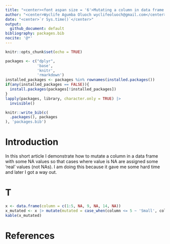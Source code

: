 ```yaml
---
title: "<center><font aspan size = '6'>Mutating a column in data frame with some NA values</font></center>"
author: "<center>Wyclife Agumba Oluoch wyclifeoluoch@gmail.com</center>"
date: "<center>`r Sys.time()`</center>"
output: 
  github_document: default
bibliography: packages.bib
nocite: '@*'
---
```


```r
knitr::opts_chunk$set(echo = TRUE)
```

```r
packages <- c("dplyr",
              'base',
              'knitr',
              'rmarkdown')
installed_packages <- packages %in% rownames(installed.packages())
if(any(installed_packages == FALSE)){
  install.packages(packages[!installed_packages])
}
lapply(packages, library, character.only = TRUE) |> 
  invisible()
```

```r
knitr::write_bib(c(
  .packages(), packages
), 'packages.bib')
```

# Introduction

In this short article I demonstrate how to mutate a column in a data frame with some NA values so that cases where value is NA are assigned some 'real' values (not NAs). I am doing this because it gave me some hard time and later I got a way out. 

# T

```r
x <- data.frame(column = c(1:5, NA, 9, NA, 14, NA))
x_mutated <- x |> mutate(mutated = case_when(column <= 5 ~ 'Small', column > 5 ~ 'Big', column |> is.na() ~ 'This is NA'))
kable(x_mutated)
```

# References

